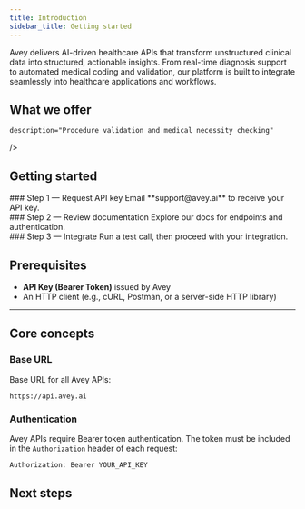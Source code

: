 ```yaml
---
title: Introduction
sidebar_title: Getting started
---
```


Avey delivers AI-driven healthcare APIs that transform unstructured clinical data into structured, actionable insights. From real-time diagnosis support to automated medical coding and validation, our platform is built to integrate seamlessly into healthcare applications and workflows.
## What we offer
<Cards>
  <Card
    title="Diagnostic API"
    href="/diagnosis/overview"
    description="Conversational AI for clinical data gathering and differential diagnosis generation"
  />
  <Card
    title="CPT API (coming soon)"
    href="/cpt/overview"
    description="Automatic CPT code identification for medical procedures"
  />
  <Card
    title="ICD API (coming soon)"
    href="/icd/overview"
    description="ICD code extraction from symptom and diagnosis descriptions"
  />
  <Card
    title="NDC API (coming soon)"
    description="Medication name to NDC code conversion"
  />
  <Card
    title="Drug API (coming soon)"
    description="Medication validation, interactions, and contraindications"
  />
  <Card
    title="Procedure API (coming soon)"

    description="Procedure validation and medical necessity checking"
  />
</Cards>

## Getting started

<div className="fd-steps">
  <div className="fd-step">
    <div className="fd-step-content">
### Step 1 — Request API key  
Email **support@avey.ai** to receive your API key.
    </div> 
  </div>
  <div className="fd-step">
    <div className="fd-step-content">
### Step 2 — Review documentation  
Explore our docs for endpoints and authentication.
    </div> 
  </div>
  <div className="fd-step">
    <div className="fd-step-content">
### Step 3 — Integrate  
Run a test call, then proceed with your integration.
    </div> 
  </div>
</div>


## Prerequisites

- **API Key (Bearer Token)** issued by Avey  
- An HTTP client (e.g., cURL, Postman, or a server-side HTTP library)  

---

## Core concepts

### Base URL

Base URL for all Avey APIs:

```http
https://api.avey.ai
```


### Authentication
Avey APIs require Bearer token authentication. The token must be included in the `Authorization` header of each request:

```javascript
Authorization: Bearer YOUR_API_KEY
```



## Next steps

<Cards className="grid grid-cols-3 ">
  <Card
      className="flex items-center gap-2 group transition-all duration-300 hover:[&>div]:bg-fd-info [&>div]:transition-all [&>div]:duration-300"
href="/diagnosis/overview" title="Diagnosis API overview"/>
    <Card
      className="flex items-center gap-2 group transition-all duration-300 hover:[&>div]:bg-fd-info [&>div]:transition-all [&>div]:duration-300"
 title="Procedure API overview"/>
    <Card
      className="flex items-center gap-2 group transition-all duration-300 hover:[&>div]:bg-fd-info [&>div]:transition-all [&>div]:duration-300"
 title="Drug API overview"/>
    <Card
      className="flex items-center gap-2 group transition-all duration-300 hover:[&>div]:bg-fd-info [&>div]:transition-all [&>div]:duration-300"
href="/icd/overview" title="ICD API overview"/>
    <Card 
      className="flex items-center gap-2 group transition-all duration-300 hover:[&>div]:bg-fd-info [&>div]:transition-all [&>div]:duration-300"
href="/cpt/overview" title="CPT API overview"/>
    <Card
      className="flex items-center gap-2 group transition-all duration-300 hover:[&>div]:bg-fd-info [&>div]:transition-all [&>div]:duration-300"
 title="NDC API overview"/>
</Cards>